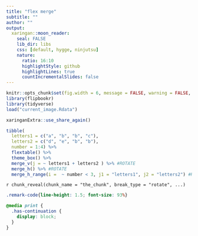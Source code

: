 ```yaml
---
title: "flex merge"
subtitle: ""
author: ""
output:
  xaringan::moon_reader:
    seal: FALSE
    lib_dir: libs
    css: [default, hygge, ninjutsu]
    nature:
      ratio: 16:10
      highlightStyle: github
      highlightLines: true
      countIncrementalSlides: false
---
```




```r
knitr::opts_chunk$set(fig.width = 6, message = FALSE, warning = FALSE, comment = "", cache = F)
library(flipbookr)
library(tidyverse)
load("current_image.Rdata")
```


```r
xaringanExtra::use_share_again()
```


```r
tibble(
  letters1 = c("a", "b", "b", "c"), 
  letters2 = c("d", "e", "b", "b"), 
  number = 1:4) %>% 
  flextable() %>% 
  theme_box() %>%
  merge_v(j = ~ letters1 + letters2 ) %>% #ROTATE
  merge_h() %>% #ROTATE
  merge_h_range(i =  ~ number < 3, j1 = "letters1", j2 = "letters2") #ROTATE
```

`r chunk_reveal(chunk_name = "the_chunk", break_type = "rotate", ...)`



```css
.remark-code{line-height: 1.5; font-size: 93%}

@media print {
  .has-continuation {
    display: block;
  }
}
```

